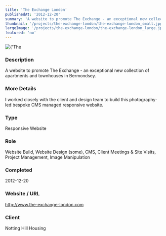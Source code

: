 ```yaml
---
title: 'The Exchange London'
publishedAt: '2012-12-20'
summary: 'A website to promote The Exchange - an exceptional new collection of apartments and townhouses in Bermondsey.'
thumbnail: '/projects/the-exchange-london/the-exchange-london_small.jpg'
largeImage: '/projects/the-exchange-london/the-exchange-london_large.jpg'
featured: 'no'
---
```


<div className="relative w-full h-[400px] sm:h-[600px] md:h-[760px] lg:h-[920px]">
  <Image
    alt={'The Exchange London'}
    src={'/projects/the-exchange-london/the-exchange-london.jpg'}
    sizes="(max-width: 640px) 100%, 100%"
    fill={true}
    priority
    style={{
      objectFit: 'contain'
    }}
  />
</div>

### Description

A website to promote The Exchange - an exceptional new collection of apartments and townhouses in Bermondsey.

### More Details

I worked closely with the client and design team to build this photography-led bespoke CMS managed responsive website.

### Type

Responsive Website

### Role

Website Build, Website Design (some), CMS, Client Meetings & Site Visits, Project Management, Image Manipulation

### Completed
2012-12-20

### Website / URL
http://www.the-exchange-london.com

### Client
Notting Hill Housing

